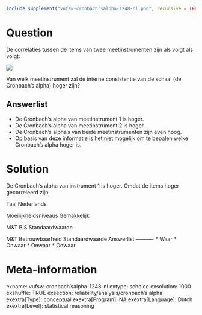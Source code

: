 ```r
include_supplement("vufsw-cronbach'salpha-1248-nl.png", recursive = TRUE)
```

Question
========
De correlaties tussen de items van twee meetinstrumenten zijn als volgt als volgt:  
  
![](vufsw-cronbach'salpha-1248-nl.png)
  
Van welk meetinstrument zal de interne consistentie van de schaal (de Cronbach's alpha) hoger zijn?

Answerlist
----------
* De Cronbach's alpha van meetinstrument 1 is hoger.
* De Cronbach's alpha van meetinstrument 2 is hoger.
* De Cronbach's alpha's van beide meetinstrumenten zijn even hoog.
* Op basis van deze informatie is het niet mogelijk om te bepalen welke Cronbach's alpha hoger is.

Solution
========

De Cronbach's alpha van instrument 1 is hoger. Omdat de items hoger gecorreleerd zijn.

Taal Nederlands

Moeilijkheidsniveaus Gemakkelijk

M&T BIS Standaardwaarde

M&T Betrouwbaarheid Standaardwaarde
Answerlist
----------
* Waar
* Onwaar
* Onwaar
* Onwaar

Meta-information
================
exname: vufsw-cronbach'salpha-1248-nl
extype: schoice
exsolution: 1000
exshuffle: TRUE
exsection: reliability/analysis/cronbach's alpha
exextra[Type]: conceptual
exextra[Program]: NA
exextra[Language]: Dutch
exextra[Level]: statistical reasoning

